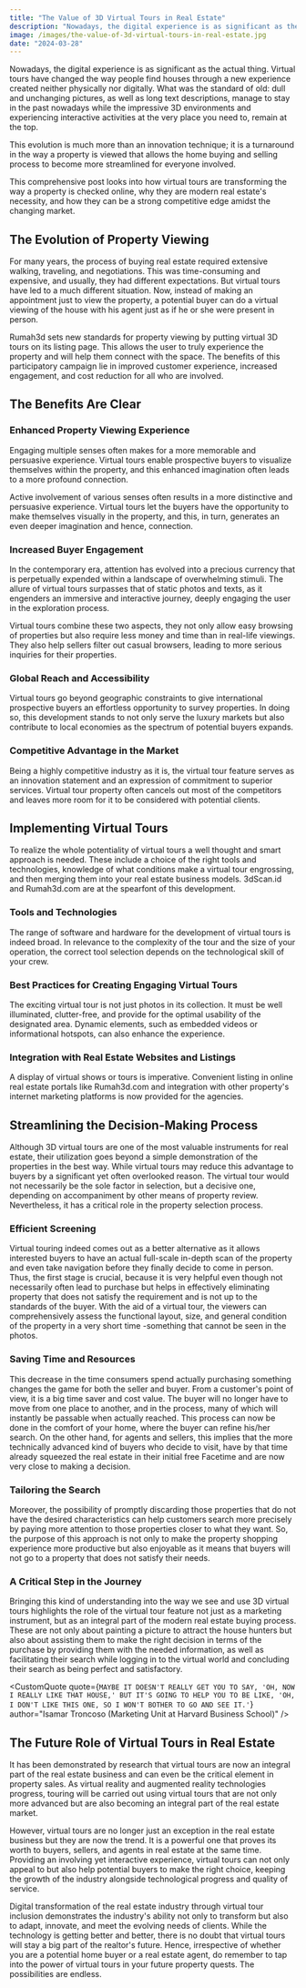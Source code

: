 ```yaml
---
title: "The Value of 3D Virtual Tours in Real Estate"
description: "Nowadays, the digital experience is as significant as the actual thing. Virtual tours have changed the way people find houses through a new experience created neither physically nor digitally. What was the standard of old: dull and unchanging pictures, as well as long text descriptions, manage to stay in the past nowadays while the impressive 3D environments and experiencing interactive activities at the very place you need to, remain at the top."
image: /images/the-value-of-3d-virtual-tours-in-real-estate.jpg
date: "2024-03-28"
---
```


Nowadays, the digital experience is as significant as the actual thing. Virtual tours have changed the way people find houses through a new experience created neither physically nor digitally. What was the standard of old: dull and unchanging pictures, as well as long text descriptions, manage to stay in the past nowadays while the impressive 3D environments and experiencing interactive activities at the very place you need to, remain at the top.

This evolution is much more than an innovation technique; it is a turnaround in the way a property is viewed that allows the home buying and selling process to become more streamlined for everyone involved.

This comprehensive post looks into how virtual tours are transforming the way a property is checked online, why they are modern real estate's necessity, and how they can be a strong competitive edge amidst the changing market.


## The Evolution of Property Viewing

For many years, the process of buying real estate required extensive walking, traveling, and negotiations. This was time-consuming and expensive, and usually, they had different expectations. But virtual tours have led to a much different situation. Now, instead of making an appointment just to view the property, a potential buyer can do a virtual viewing of the house with his agent just as if he or she were present in person.

Rumah3d sets new standards for property viewing by putting virtual 3D tours on its listing page. This allows the user to truly experience the property and will help them connect with the space. The benefits of this participatory campaign lie in improved customer experience, increased engagement, and cost reduction for all who are involved.


## The Benefits Are Clear

### Enhanced Property Viewing Experience

Engaging multiple senses often makes for a more memorable and persuasive experience. Virtual tours enable prospective buyers to visualize themselves within the property, and this enhanced imagination often leads to a more profound connection.

Active involvement of various senses often results in a more distinctive and persuasive experience. Virtual tours let the buyers have the opportunity to make themselves visually in the property, and this, in turn, generates an even deeper imagination and hence, connection.


### Increased Buyer Engagement

In the contemporary era, attention has evolved into a precious currency that is perpetually expended within a landscape of overwhelming stimuli. The allure of virtual tours surpasses that of static photos and texts, as it engenders an immersive and interactive journey, deeply engaging the user in the exploration process.

Virtual tours combine these two aspects, they not only allow easy browsing of properties but also require less money and time than in real-life viewings. They also help sellers filter out casual browsers, leading to more serious inquiries for their properties.


### Global Reach and Accessibility

Virtual tours go beyond geographic constraints to give international prospective buyers an effortless opportunity to survey properties. In doing so, this development stands to not only serve the luxury markets but also contribute to local economies as the spectrum of potential buyers expands.


### Competitive Advantage in the Market

Being a highly competitive industry as it is, the virtual tour feature serves as an innovation statement and an expression of commitment to superior services. Virtual tour property often cancels out most of the competitors and leaves more room for it to be considered with potential clients.


## Implementing Virtual Tours

To realize the whole potentiality of virtual tours a well thought and smart approach is needed. These include a choice of the right tools and technologies, knowledge of what conditions make a virtual tour engrossing, and then merging them into your real estate business models. 3dScan.id and Rumah3d.com are at the spearfont of this development.


### Tools and Technologies

The range of software and hardware for the development of virtual tours is indeed broad. In relevance to the complexity of the tour and the size of your operation, the correct tool selection depends on the technological skill of your crew.


### Best Practices for Creating Engaging Virtual Tours

The exciting virtual tour is not just photos in its collection. It must be well illuminated, clutter-free, and provide for the optimal usability of the designated area. Dynamic elements, such as embedded videos or informational hotspots, can also enhance the experience.


### Integration with Real Estate Websites and Listings

A display of virtual shows or tours is imperative. Convenient listing in online real estate portals like Rumah3d.com and integration with other property's internet marketing platforms is now provided for the agencies.


## Streamlining the Decision-Making Process

Although 3D virtual tours are one of the most valuable instruments for real estate, their utilization goes beyond a simple demonstration of the properties in the best way. While virtual tours may reduce this advantage to buyers by a significant yet often overlooked reason. The virtual tour would not necessarily be the sole factor in selection, but a decisive one, depending on accompaniment by other means of property review. Nevertheless, it has a critical role in the property selection process.


### Efficient Screening

Virtual touring indeed comes out as a better alternative as it allows interested buyers to have an actual full-scale in-depth scan of the property and even take navigation before they finally decide to come in person. Thus, the first stage is crucial, because it is very helpful even though not necessarily often lead to purchase but helps in effectively eliminating property that does not satisfy the requirement and is not up to the standards of the buyer. With the aid of a virtual tour, the viewers can comprehensively assess the functional layout, size, and general condition of the property in a very short time -something that cannot be seen in the photos.


### Saving Time and Resources

This decrease in the time consumers spend actually purchasing something changes the game for both the seller and buyer. From a customer's point of view, it is a big time saver and cost value. The buyer will no longer have to move from one place to another, and in the process, many of which will instantly be passable when actually reached. This process can now be done in the comfort of your home, where the buyer can refine his/her search. On the other hand, for agents and sellers, this implies that the more technically advanced kind of buyers who decide to visit, have by that time already squeezed the real estate in their initial free Facetime and are now very close to making a decision.


### Tailoring the Search

Moreover, the possibility of promptly discarding those properties that do not have the desired characteristics can help customers search more precisely by paying more attention to those properties closer to what they want. So, the purpose of this approach is not only to make the property shopping experience more productive but also enjoyable as it means that buyers will not go to a property that does not satisfy their needs.


### A Critical Step in the Journey

Bringing this kind of understanding into the way we see and use 3D virtual tours highlights the role of the virtual tour feature not just as a marketing instrument, but as an integral part of the modern real estate buying process. These are not only about painting a picture to attract the house hunters but also about assisting them to make the right decision in terms of the purchase by providing them with the needed information, as well as facilitating their search while logging in to the virtual world and concluding their search as being perfect and satisfactory.

<CustomQuote quote={`MAYBE IT DOESN'T REALLY GET YOU TO SAY, 'OH, NOW I REALLY LIKE THAT HOUSE,' BUT IT'S GOING TO HELP YOU TO BE LIKE, 'OH, I DON'T LIKE THIS ONE, SO I WON'T BOTHER TO GO AND SEE IT.'`} author="Isamar Troncoso (Marketing Unit at Harvard Business School)" />


## The Future Role of Virtual Tours in Real Estate

It has been demonstrated by research that virtual tours are now an integral part of the real estate business and can even be the critical element in property sales. As virtual reality and augmented reality technologies progress, touring will be carried out using virtual tours that are not only more advanced but are also becoming an integral part of the real estate market.

However, virtual tours are no longer just an exception in the real estate business but they are now the trend. It is a powerful one that proves its worth to buyers, sellers, and agents in real estate at the same time. Providing an involving yet interactive experience, virtual tours can not only appeal to but also help potential buyers to make the right choice, keeping the growth of the industry alongside technological progress and quality of service.

Digital transformation of the real estate industry through virtual tour inclusion demonstrates the industry's ability not only to transform but also to adapt, innovate, and meet the evolving needs of clients. While the technology is getting better and better, there is no doubt that virtual tours will stay a big part of the realtor's future. Hence, irrespective of whether you are a potential home buyer or a real estate agent, do remember to tap into the power of virtual tours in your future property quests. The possibilities are endless.
